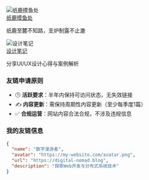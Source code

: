 <div className="grid grid-cols-1 md:grid-cols-2 gap-6 my-8">
 
  <div className="flex items-start p-4 bg-white rounded-lg shadow hover:shadow-md transition-shadow">
    <img 
      src="https://www.zhilu.cyou/api/avatar.png" 
      alt="纸鹿摸鱼处" 
      className="w-16 h-16 rounded-full mr-4 border-2 border-gray-100"
    />
    <div>
      <a href="https://blog.zhilu.cyou/" className="text-lg font-semibold text-blue-600 hover:underline">
        纸鹿摸鱼处
      </a>
      <p className="mt-1 text-gray-600">纸鹿至麓不知路，支炉制露不止漉</p>
    </div>
  </div>

 
  <div className="flex items-start p-4 bg-white rounded-lg shadow hover:shadow-md transition-shadow">
    <img 
      src="https://example.com/avatar2.png" 
      alt="设计笔记" 
      className="w-16 h-16 rounded-full mr-4 border-2 border-gray-100"
    />
    <div>
      <a href="https://design-diary.example.net" className="text-lg font-semibold text-blue-600 hover:underline">
        设计笔记
      </a>
      <p className="mt-1 text-gray-600">分享UI/UX设计心得与案例解析</p>
    </div>
  </div>
</div>

### 友链申请原则
- 🕒 **活跃要求**：半年内保持可访问状态，无失效链接  
- ✍️ **内容更新**：需保持周期性内容更新（至少每季度1篇）  
- ✅ **合规运营**：网站内容合法合规，不涉及违规信息  

### 我的友链信息
```json
{
  "name": "数字漫游者",
  "avatar": "https://my-website.com/avatar.png",
  "url": "https://digital-nomad.blog",
  "description": "探索Web开发与分布式系统技术"
}